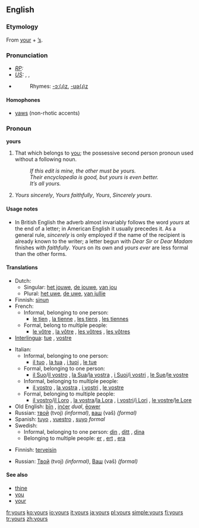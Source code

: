 {{wikipedia}}
==English==
{{rfc|The second sense is not defined — only exemplified.}}
===Etymology===
From [[your]] + [[’s]].

===Pronunciation===
* ''[[RP]]:'' {{IPA|jɔːz}}
* ''[[US]]:'' {{AHD|yôrz}}, {{IPA|/jɔːɹz/}}, {{SAMPA|/jO:rz/}}
* {{audio|en-us-yours.ogg|Audio (US)}}
*:Rhymes: [[Rhymes:English:-ɔː(ɹ)z|-ɔː(ɹ)z]], [[Rhymes:English:-ʊə(ɹ)z|-ʊə(ɹ)z]]

====Homophones====
*[[yaws]] (non-rhotic accents)

===Pronoun===
'''yours'''

# That which belongs to [[you]]; the possessive second person pronoun used without a following noun.
#: ''If this edit is mine, the other must be yours.'' 
#: ''Their encyclopedia is good, but yours is even better.''
#: ''It’s all yours.''
# {{italbrac|Written at the end of a letter, before the signature}} ''Yours sincerely'', ''Yours faithfully'', ''Yours'', ''Sincerely yours''.

====Usage notes====
* In British English the adverb almost invariably follows the word ''yours'' at the end of a letter; in American English it usually precedes it.  As a general rule, ''sincerely'' is only employed if the name of the recipient is already known to the writer; a letter begun with ''Dear Sir'' or ''Dear Madam'' finishes with ''faithfully''.  ''Yours'' on its own and ''yours ever'' are less formal than the other forms.

====Translations====
{{trans-top|Possessive pronoun}}
*Dutch: 
**Singular: [[het jouwe]], [[de jouwe]], [[van jou]]
**Plural: [[het uwe]], [[de uwe]], [[van jullie]]
*Finnish: [[sinun]]
*French:
**Informal, belonging to one person:
*** [[le tien]] {{m}}, [[la tienne]] {{f}}, [[les tiens]] {{p}}, [[les tiennes]] {{fpl}}
**Formal, belong to multiple people:
*** [[le vôtre]] {{m}}, [[la vôtre]] {{f}}, [[les vôtres]] {{p}}, [[les vôtres]] {{fpl}}
*[[Interlingua]]: [[tue]] {{s}}, [[vostre]] {{p}}
{{trans-mid}}
*Italian:
**Informal, belonging to one person:
*** [[il tuo]] {{m}}, [[la tua]] {{f}}, [[i tuoi]] {{p}}, [[le tue]] {{fpl}}
**Formal, belonging to one person:
*** [[il Suo]]/[[il vostro]] {{m}}, [[la Sua]]/[[la vostra]] {{f}}, [[i Suoi]]/[[i vostri]] {{p}}, [[le Sue]]/[[le vostre]] {{fpl}}
**Informal, belonging to multiple people:
*** [[il vostro]] {{m}}, [[la vostra]] {{f}}, [[i vostri]] {{p}}, [[le vostre]] {{fpl}}
**Formal, belonging to multiple people:
***[[il vostro]]/[[il Loro]] {{m}}, [[la vostra]]/[[la Lora]] {{f}}, [[i vostri]]/[[i Lori]] {{p}}, [[le vostre]]/[[le Lore]] {{fpl}}
*Old English: [[þin|þīn]] {{s}}, [[incer|inċer]] ''dual'', [[eower|ēower]] {{p}}
*Russian: [[твой]] (tvoj) ''(informal)'', [[ваш]] (vaš) ''(formal)''
*Spanish: [[tuyo]] {{s}}, [[vuestro]] {{p}}, [[suyo]] ''formal''
*Swedish:
**Informal, belonging to one person: [[din]] {{c}}, [[ditt]] {{n}}, [[dina]] {{p}}
**Belonging to multiple people: [[er]] {{c}}, [[ert]] {{n}}, [[era]] {{p}}
{{trans-bottom}}

{{trans-top|Sincerely}}
* Finnish: [[terveisin]]
{{trans-mid}}
*Russian: [[твой|Твой]] (tvoj) ''(informal)'', [[ваш|Ваш]] (vaš) ''(formal)''
{{trans-bottom}}

====See also====
*[[thine]]
*[[you]]
*[[your]]

[[fr:yours]]
[[ko:yours]]
[[io:yours]]
[[it:yours]]
[[ja:yours]]
[[pl:yours]]
[[simple:yours]]
[[fi:yours]]
[[tr:yours]]
[[zh:yours]]